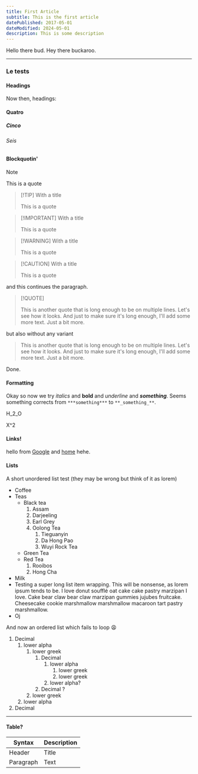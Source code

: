 ```yaml
---
title: First Article
subtitle: This is the first article
datePublished: 2017-05-01
dateModified: 2024-05-01
description: This is some description
---
```


Hello there bud. Hey there buckaroo.

---

### Le tests

#### Headings

Now then, headings:

#### Quatro

##### Cinco

###### Seis

#### Blockquotin'

> [!NOTE]
>
> This is a quote

> [!TIP] With a title
>
> This is a quote

> [!IMPORTANT] With a title
>
> This is a quote

> [!WARNING] With a title
>
> This is a quote

> [!CAUTION] With a title
>
> This is a quote

and this continues the paragraph.

> [!QUOTE]
>
> This is another quote that is long enough to be on multiple lines. Let's see how it looks. And just to make sure it's long enough, I'll add some more text. Just a bit more.

but also without any variant

> This is another quote that is long enough to be on multiple lines. Let's see how it looks. And just to make sure it's long enough, I'll add some more text. Just a bit more.

Done.

#### Formatting

Okay so now we try _italics_ and **bold** and _underline_ and **_something_**. Seems something corrects from `***something***` to `**_something_**`.

H_2_O

X^2

#### Links!

hello from [Google](https://google.com) and [home](/) hehe.

#### Lists

A short unordered list test (they may be wrong but think of it as lorem)

- Coffee
- Teas
  - Black tea
    1. Assam
    2. Darjeeling
    3. Earl Grey
    4. Oolong Tea
       1. Tieguanyin
       2. Da Hong Pao
       3. Wuyi Rock Tea
  - Green Tea
  - Red Tea
    1. Rooibos
    2. Hong Cha
- Milk
- Testing a super long list item wrapping. This will be nonsense, as lorem ipsum tends to
  be. I love donut soufflé oat cake cake pastry marzipan I love. Cake bear claw bear claw
  marzipan gummies jujubes fruitcake. Cheesecake cookie marshmallow marshmallow macaroon
  tart pastry marshmallow.
- Oj

And now an ordered list which fails to loop :weary:

1. Decimal
   1. lower alpha
      1. lower greek
         1. Decimal
            1. lower alpha
               1. lower greek
               1. lower greek
            2. lower alpha?
         2. Decimal ?
      1. lower greek
   1. lower alpha
1. Decimal

---

#### Table?

| Syntax    | Description |
| --------- | ----------- |
| Header    | Title       |
| Paragraph | Text        |
